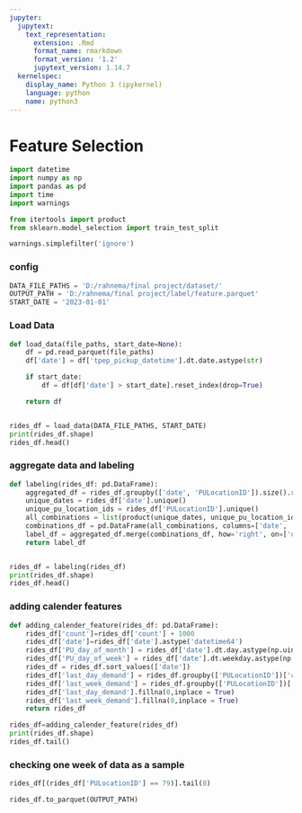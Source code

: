 ```yaml
---
jupyter:
  jupytext:
    text_representation:
      extension: .Rmd
      format_name: rmarkdown
      format_version: '1.2'
      jupytext_version: 1.14.7
  kernelspec:
    display_name: Python 3 (ipykernel)
    language: python
    name: python3
---
```


<!-- #region id="XetvxEdeP_9R" -->
# Feature Selection
<!-- #endregion -->

```python
import datetime
import numpy as np
import pandas as pd
import time
import warnings

from itertools import product
from sklearn.model_selection import train_test_split

warnings.simplefilter('ignore')
```

### config

```python
DATA_FILE_PATHS = 'D:/rahnema/final project/dataset/'
OUTPUT_PATH = 'D:/rahnema/final project/label/feature.parquet'
START_DATE = '2023-01-01'
```

<!-- #region id="rluQ2Egj6oBm" -->
### Load Data
<!-- #endregion -->

```python
def load_data(file_paths, start_date=None):
    df = pd.read_parquet(file_paths)
    df['date'] = df['tpep_pickup_datetime'].dt.date.astype(str)

    if start_date:
        df = df[df['date'] > start_date].reset_index(drop=True)

    return df


rides_df = load_data(DATA_FILE_PATHS, START_DATE)
print(rides_df.shape)
rides_df.head()
```

### aggregate data and labeling

```python
def labeling(rides_df: pd.DataFrame):
    aggregated_df = rides_df.groupby(['date', 'PULocationID']).size().reset_index(name='count')
    unique_dates = rides_df['date'].unique()
    unique_pu_location_ids = rides_df['PULocationID'].unique()
    all_combinations = list(product(unique_dates, unique_pu_location_ids))
    combinations_df = pd.DataFrame(all_combinations, columns=['date', 'PULocationID'])
    label_df = aggregated_df.merge(combinations_df, how='right', on=['date', 'PULocationID']).fillna(0)
    return label_df


rides_df = labeling(rides_df)
print(rides_df.shape)
rides_df.head()
```

### adding calender features

```python
def adding_calender_feature(rides_df: pd.DataFrame):   
    rides_df['count']=rides_df['count'] + 1000
    rides_df['date']=rides_df['date'].astype('datetime64')
    rides_df['PU_day_of_month'] = rides_df['date'].dt.day.astype(np.uint8)
    rides_df['PU_day_of_week'] = rides_df['date'].dt.weekday.astype(np.uint8)        
    rides_df = rides_df.sort_values(['date'])    
    rides_df['last_day_demand'] = rides_df.groupby(['PULocationID'])['count'].shift(1)    
    rides_df['last_week_demand'] = rides_df.groupby(['PULocationID'])['count'].shift(7)
    rides_df['last_day_demand'].fillna(0,inplace = True)    
    rides_df['last_week_demand'].fillna(0,inplace = True)    
    return rides_df

rides_df=adding_calender_feature(rides_df)
print(rides_df.shape)
rides_df.tail()
```

### checking one week of data as a sample

```python
rides_df[(rides_df['PULocationID'] == 79)].tail(8)
```

```python
rides_df.to_parquet(OUTPUT_PATH)
```
